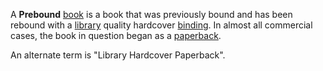 A '''Prebound''' [[book]] is a book that was previously bound and has been rebound with a [[library]] quality hardcover [[book binding|binding]]. In almost all commercial cases, the book in question began as a [[paperback]].

An alternate term is "Library Hardcover Paperback".

{{stub}}